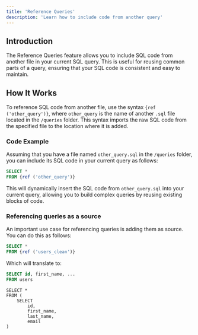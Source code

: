 ```yaml
---
title: 'Reference Queries'
description: 'Learn how to include code from another query'
---
```


## Introduction

The Reference Queries feature allows you to include SQL code from another file in your current SQL query. This is useful for reusing common parts of a query, ensuring that your SQL code is consistent and easy to maintain.

## How It Works

To reference SQL code from another file, use the syntax `{ref ('other_query')}`, where `other_query` is the name of another `.sql` file located in the `/queries` folder. This syntax imports the raw SQL code from the specified file to the location where it is added.

### Code Example

Assuming that you have a file named `other_query.sql` in the `/queries` folder, you can include its SQL code in your current query as follows:

```sql
SELECT *
FROM {ref ('other_query')}
```
This will dynamically insert the SQL code from `other_query.sql` into your current query, allowing you to build complex queries by reusing existing blocks of code.

### Referencing queries as a source

An important use case for referencing queries is adding them as source. You can do this as follows:

```sql
SELECT *
FROM {ref ('users_clean')}
```

Which will translate to:

```sql users_clean.sql
SELECT id, first_name, ...
FROM users
```

```
SELECT *
FROM (
    SELECT 
        id,
        first_name,
        last_name,
        email
)
```

